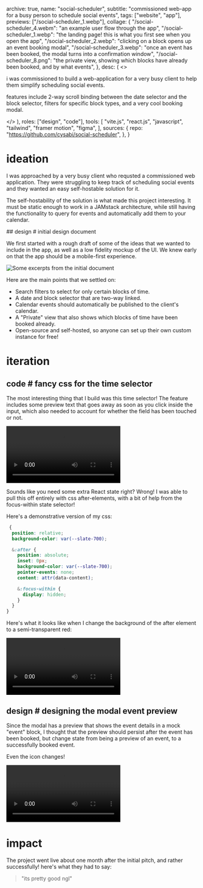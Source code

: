   archive: true,
  name: "social-scheduler",
  subtitle: "commissioned web-app for a busy person to schedule social events",
  tags: ["website", "app"],
  previews: ["/social-scheduler_1.webp"],
  collage: {
    "/social-scheduler_4.webm": "an example user flow through the app",
    "/social-scheduler_1.webp":
      "the landing page! this is what you first see when you open the app",
    "/social-scheduler_2.webp":
      "clicking on a block opens up an event booking modal",
    "/social-scheduler_3.webp":
      "once an event has been booked, the modal turns into a confirmation window",
    "/social-scheduler_8.png":
      "the private view, showing which blocks have already been booked, and by what events",
  },
  desc: (
    <>
      <p>
        i was commissioned to build a web-application for a very busy client to
        help them simplify scheduling social events.
      </p>
      <p>
        features include 2-way scroll binding between the date selector and the
        block selector, filters for specific block types, and a very cool
        booking modal.
      </p>
    </>
  ),
  roles: ["design", "code"],
  tools: [
    "vite.js",
    "react.js",
    "javascript",
    "tailwind",
    "framer motion",
    "figma",
  ],
  sources: {
    repo: "https://github.com/cysabi/social-scheduler",
  },
}

# ideation

I was approached by a very busy client who requsted a commissioned web application. They were struggling to keep track of scheduling social events and they wanted an easy self-hostable solution for it.

The self-hostability of the solution is what made this project interesting. It must be static enough to work in a JAMstack architecture, while still having the functionality to query for events and automatically add them to your calendar.

<Topic design>
## design # initial design document

We first started with a rough draft of some of the ideas that we wanted to include in the app, as well as a low fidelity mockup of the UI. We knew early on that the app should be a mobile-first experience.

![Some excerpts from the initial document](/social-scheduler_10.png|/social-scheduler_9.png)

</Topic>

Here are the main points that we settled on:

- Search filters to select for only certain blocks of time.
- A date and block selector that are two-way linked.
- Calendar events should automatically be published to the client's calendar.
- A "Private" view that also shows which blocks of time have been booked already.
- Open-source and self-hosted, so anyone can set up their own custom instance for free!

# iteration

<Topic code>

## code # fancy css for the time selector

The most interesting thing that I build was this time selector! The feature includes some preview text that goes away as soon as you click inside the input, which also needed to account for whether the field has been touched or not.

![](/social-scheduler_6.webm)

Sounds like you need some extra React state right? Wrong! I was able to pull this off entirely with css after-elements, with a bit of help from the focus-within state selector!

Here's a demonstrative version of my css:

```scss
 {
  position: relative;
  background-color: var(--slate-700);

  &:after {
    position: absolute;
    inset: 0px;
    background-color: var(--slate-700);
    pointer-events: none;
    content: attr(data-content);

    &:focus-within {
      display: hidden;
    }
  }
}
```

Here's what it looks like when I change the background of the after element to a semi-transparent red:

![](/social-scheduler_7.webm)

</Topic>

<Topic design>

## design # designing the modal event preview

Since the modal has a preview that shows the event details in a mock "event" block,
I thought that the preview should persist after the event has been booked, but change state from being a preview of an event, to a successfully booked event.

Even the icon changes!

![](/social-scheduler_5.webm)

</Topic>

# impact

The project went live about one month after the initial pitch, and rather successfully! here's what they had to say:

> <span class="text-xl lowercase italic">"its pretty good ngl"</span>
